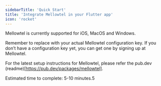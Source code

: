 ```yaml
---
sidebarTitle: 'Quick Start'
title: 'Integrate Mellowtel in your Flutter app'
icon: 'rocket'
---
```


Mellowtel is currently supported for iOS, MacOS and Windows.

Remember to replace  with your actual Mellowtel configuration key. If you don’t have a configuration key yet, you can get one by signing up at Mellowtel.

For the latest setup instructions for Mellowtel, please refer the pub.dev (readme)[https://pub.dev/packages/mellowtel].

Estimated time to complete: 5-10 minutes.5
